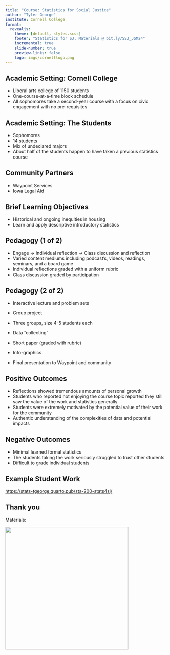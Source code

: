 ```yaml
---
title: "Course: Statistics for Social Justice"
author: "Tyler George"
institute: Cornell College
format: 
  revealjs:
    theme: [default, styles.scss]
    footer: "Statistics for SJ, Materials @ bit.ly/SSJ_JSM24"
    incremental: true 
    slide-number: true
    preview-links: false
    logo: imgs/cornelllogo.png
---
```


## Academic Setting: Cornell College

-   Liberal arts college of 1150 students
-   One-course-at-a-time block schedule
-   All sophomores take a second-year course with a focus on civic engagement with no pre-requisites

## Academic Setting: The Students

-   Sophomores
-   14 students
-   Mix of undeclared majors
-   About half of the students happen to have taken a previous statistics course

## Community Partners

-   Waypoint Services
-   Iowa Legal Aid

## Brief Learning Objectives

-   Historical and ongoing inequities in housing
-   Learn and apply descriptive introductory statistics

## Pedagogy (1 of 2)

-   Engage -> Individual reflection -> Class discussion and reflection
-   Varied content mediums including podcast's, videos, readings, seminars, and a board game
-   Individual reflections graded with a uniform rubric
-   Class discussion graded by participation

## Pedagogy (2 of 2)

-   Interactive lecture and problem sets

-   Group project
  *   Three groups, size 4-5 students each
  *   Data "collecting"
  *   Short paper (graded with rubric)
  *   Info-graphics
  *   Final presentation to Waypoint and community

## Positive Outcomes

-   Reflections showed tremendous amounts of personal growth
-   Students who reported not enjoying the course topic reported they still saw the value of the work and statistics generally
- Students were extremely motivated by the potential value of their work for the community
-   Authentic understanding of the complexities of data and potential impacts

## Negative Outcomes

-   Minimal learned formal statistics
- The students taking the work seriously struggled to trust other students
-   Difficult to grade individual students

## Example Student Work

<https://stats-tgeorge.quarto.pub/sta-200-stats4sj/>

## Thank you

Materials:

![](imgs/bit.ly_SSJ_JSM24.png){width=4in}
